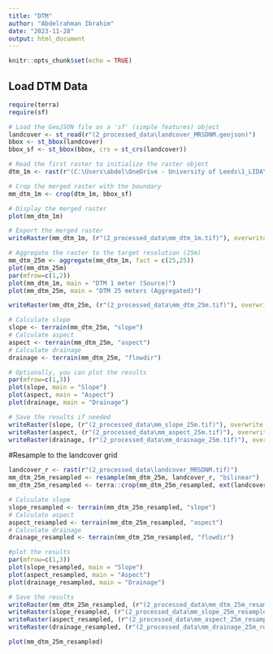 ```yaml
---
title: "DTM"
author: "Abdelrahman Ibrahim"
date: "2023-11-28"
output: html_document
---
```


```r
knitr::opts_chunk$set(echo = TRUE)
```

## Load DTM Data

```r
require(terra)
require(sf)

# Load the GeoJSON file as a 'sf' (simple features) object
landcover <- st_read(r"(2_processed_data\landcover_MRSDNM.geojson)")
bbox <- st_bbox(landcover)
bbox_sf <- st_bbox(bbox, crs = st_crs(landcover))

# Read the first raster to initialize the raster object
dtm_1m <- rast(r"(C:\Users\abdel\OneDrive - University of Leeds\1_LIDA\01_Wildfire Risk Project\1_raw_data\DTM\DTM_1m_merged.tif)")

# Crop the merged raster with the boundary
mm_dtm_1m <- crop(dtm_1m, bbox_sf)

# Display the merged raster
plot(mm_dtm_1m)

# Export the merged raster
writeRaster(mm_dtm_1m, (r"(2_processed_data\mm_dtm_1m.tif)"), overwrite = TRUE)
```

```r
# Aggregate the raster to the target resolution (25m)
mm_dtm_25m <- aggregate(mm_dtm_1m, fact = c(25,25))
plot(mm_dtm_25m)
par(mfrow=c(1,2))
plot(mm_dtm_1m, main = "DTM 1 meter (Source)")
plot(mm_dtm_25m, main = "DTM 25 meters (Aggregated)")

writeRaster(mm_dtm_25m, (r"(2_processed_data\mm_dtm_25m.tif)"), overwrite = TRUE)

```

```r
# Calculate slope
slope <- terrain(mm_dtm_25m, "slope")
# Calculate aspect
aspect <- terrain(mm_dtm_25m, "aspect")
# Calculate drainage
drainage <- terrain(mm_dtm_25m, "flowdir")

# Optionally, you can plot the results
par(mfrow=c(1,3))
plot(slope, main = "Slope")
plot(aspect, main = "Aspect")
plot(drainage, main = "Drainage")

# Save the results if needed
writeRaster(slope, (r"(2_processed_data\mm_slope_25m.tif)"), overwrite = TRUE)
writeRaster(aspect, (r"(2_processed_data\mm_aspect_25m.tif)"), overwrite = TRUE)
writeRaster(drainage, (r"(2_processed_data\mm_drainage_25m.tif)"), overwrite = TRUE)

```

#Resample to the landcover grid

```r
landcover_r <- rast(r"(2_processed_data\landcover_MRSDNM.tif)")
mm_dtm_25m_resampled <- resample(mm_dtm_25m, landcover_r, "bilinear")
mm_dtm_25m_resampled <- terra::crop(mm_dtm_25m_resampled, ext(landcover_r))

# Calculate slope
slope_resampled <- terrain(mm_dtm_25m_resampled, "slope")
# Calculate aspect
aspect_resampled <- terrain(mm_dtm_25m_resampled, "aspect")
# Calculate drainage
drainage_resampled <- terrain(mm_dtm_25m_resampled, "flowdir")

#plot the results
par(mfrow=c(1,3))
plot(slope_resampled, main = "Slope")
plot(aspect_resampled, main = "Aspect")
plot(drainage_resampled, main = "Drainage")

# Save the results
writeRaster(mm_dtm_25m_resampled, (r"(2_processed_data\mm_dtm_25m_resampled.tif)"), overwrite = TRUE)
writeRaster(slope_resampled, (r"(2_processed_data\mm_slope_25m_resampled.tif)"), overwrite = TRUE)
writeRaster(aspect_resampled, (r"(2_processed_data\mm_aspect_25m_resampled.tif)"), overwrite = TRUE)
writeRaster(drainage_resampled, (r"(2_processed_data\mm_drainage_25m_resampled.tif)"), overwrite = TRUE)


```
```r
plot(mm_dtm_25m_resampled)
```



